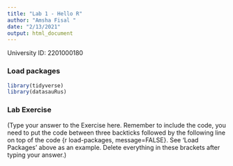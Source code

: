 ```yaml
---
title: "Lab 1 - Hello R"
author: "Amsha Fisal "
date: "2/13/2021"
output: html_document
---
```


University ID: 2201000180 

### Load packages

```r
library(tidyverse) 
library(datasauRus)
```


### Lab Exercise

(Type your answer to the Exercise here. Remember to include the code, you need to put the code between three backticks followed by the following line on top of the code {r load-packages, message=FALSE}. See 'Load Packages' above as an example. Delete everything in these brackets after typing your answer.)